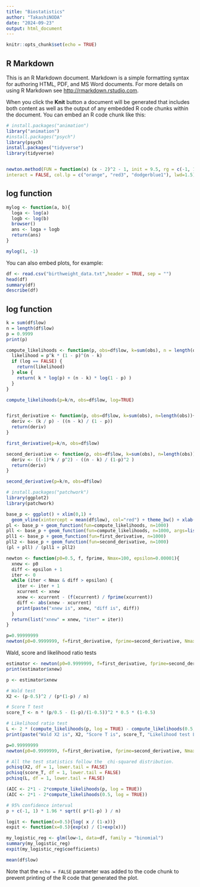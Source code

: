 ```yaml
---
title: "Biostatistics"
author: "TakashiNODA"
date: "2024-09-23"
output: html_document
---
```


```r
knitr::opts_chunk$set(echo = TRUE)
```

## R Markdown

This is an R Markdown document. Markdown is a simple formatting syntax for authoring HTML, PDF, and MS Word documents. For more details on using R Markdown see <http://rmarkdown.rstudio.com>.

When you click the **Knit** button a document will be generated that includes both content as well as the output of any embedded R code chunks within the document. You can embed an R code chunk like this:

```r
# install.packages("animation")
library("animation")
#install.packages("psych")
library(psych)
install.packages("tidyverse")
library(tidyverse)


newton.method(FUN = function(x) (x - 2)^2 - 1, init = 9.5, rg = c(-1, 10), tol = 0.001,
interact = FALSE, col.lp = c("orange", "red3", "dodgerblue1"), lwd=1.5)
```

## log function

```r
mylog <- function(a, b){
  loga <- log(a)
  logb <- log(b)
  browser()
  ans <- loga + logb
  return(ans)
}

mylog(1, -1)

```
You can also embed plots, for example:

```r
df <- read.csv("birthweight_data.txt",header = TRUE, sep = "")
head(df)
summary(df)
describe(df)

```

## log function

```r

k = sum(df$low)
n = length(df$low)
p = 0.9999
print(p)

compute_likelihoods <- function(p, obs=df$low, k=sum(obs), n = length(obs), log=FALSE){
  likelihood = p^k * (1 - p)^(n - k)
  if (log == FALSE) {
    return(likelihood)
  } else {
    return( k * log(p) + (n - k) * log(1 - p) )
  }
}

compute_likelihoods(p=k/n, obs=df$low, log=TRUE)


first_derivative <- function(p, obs=df$low, k=sum(obs), n=length(obs)){
  deriv <- (k / p) - ((n - k) / (1 - p))
  return(deriv)
}

first_derivative(p=k/n, obs=df$low)

second_derivative <- function(p, obs=df$low, k=sum(obs), n=length(obs)){
  deriv <- ((-1)*k / p^2) - ((n - k) / (1-p)^2 )
  return(deriv)
}

second_derivative(p=k/n, obs=df$low)

```


```r
# install.packages("patchwork")
library(ggplot2)
library(patchwork)

base_p <- ggplot() + xlim(0,1) +
  geom_vline(xintercept = mean(df$low), col="red") + theme_bw() + xlab("p")
pl <- base_p + geom_function(fun=compute_likelihoods, n=1000)
pll <- base_p + geom_function(fun=compute_likelihoods, n=1000, args=list(log=TRUE))
pll1 <- base_p + geom_function(fun=first_derivative, n=1000)
pll2 <- base_p + geom_function(fun=second_derivative, n=1000)
(pl + pll) / (pll1 + pll2)

```
```r

newton <- function(p0=0.5, f, fprime, Nmax=100, epsilon=0.00001){
  xnew <- p0
  diff <- epsilon + 1
  iter <- 0
  while (iter < Nmax & diff > epsilon) {
    iter <- iter + 1
    xcurrent <- xnew
    xnew <- xcurrent - (f(xcurrent) / fprime(xcurrent))
    diff <- abs(xnew - xcurrent)
    print(paste("xnew is", xnew, "diff is", diff))
  }
  return(list("xnew" = xnew, "iter" = iter))
}

p=0.99999999
newton(p0=0.9999999, f=first_derivative, fprime=second_derivative, Nmax=100, epsilon=1e-10)

```
Wald, score and likelihood ratio tests

```r

estimator <- newton(p0=0.9999999, f=first_derivative, fprime=second_derivative, Nmax=100, epsilon=1e-10)
print(estimator$xnew)

p <- estimator$xnew

# Wald test
X2 <- (p-0.5)^2 / (p*(1-p) / n) 

# Score T test
score_T <- n * (p/0.5 - (1-p)/(1-0.5))^2 * 0.5 * (1-0.5)

# Likelihood ratio test
L <- 2 * (compute_likelihoods(p, log = TRUE) - compute_likelihoods(0.5, log = TRUE))
print(paste("Wald X2 is", X2, "Score T is", score_T, "Likelihood test L is", L))

p=0.99999999
newton(p0=0.9999999, f=first_derivative, fprime=second_derivative, Nmax=100, epsilon=1e-10)

# All the test statistics follow the  chi-squared distribution.
pchisq(X2, df = 1, lower.tail = FALSE)
pchisq(score_T, df = 1, lower.tail = FALSE)
pchisq(L, df = 1, lower.tail = FALSE)

(AIC <- 2*1 - 2*compute_likelihoods(p, log = TRUE))
(AIC <- 2*1 - 2*compute_likelihoods(0.5, log = TRUE))

# 95% confidence interval
p + c(-1, 1) * 1.96 * sqrt(( p*(1-p) ) / n)

logit <- function(x=0.5){log( x / (1-x))}
expit <- function(x=0.5){exp(x) / (1+exp(x))}

my_logistic_reg <- glm(low~1, data=df, family = "binomial")
summary(my_logistic_reg)
expit(my_logistic_reg$coefficients)

mean(df$low)

```
Note that the `echo = FALSE` parameter was added to the code chunk to prevent printing of the R code that generated the plot.
